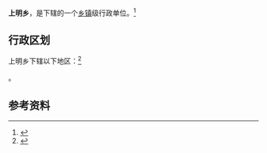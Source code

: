 {{中国乡级行政区|14/11/27/201/000}}

'''上明乡'''，是{{PRC admin/fullname|14/11/27/201/000|3}}下辖的一个[[乡镇|乡镇]]级行政单位。<ref>{{PRC admin/ref sgc|{{PRC admin/parent|14/11/27/201/000}}}}</ref>

== 行政区划 ==

上明乡下辖以下地区：<ref>{{PRC admin/ref sgc|14/11/27/201/000}}</ref>

{{PRC admin/children|14/11/27/201/000}}。

== 参考资料 ==

{{reflist}}

{{行政区划小作品}}
{{PRC admin/navcat|14/11/27/201/000}}